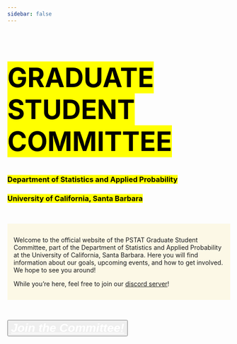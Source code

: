 ```yaml
---
sidebar: false
---
```


<style>
body {
  background-image: url('Images/Logos_Icons/map.jpg');
  background-color: rgba(255, 255, 255, 0);
  background-blend-mode: lighten;
  background-repeat:        no-repeat;
  background-attachment:    fixed;
  background-size:          cover;
  background-position:      center top;
}
</style>


<h1  style="font-size:60px; color:white">
  <mark>GRADUATE STUDENT COMMITTEE</mark>
</h1>


<h3 style="color:white">
<mark>Department of Statistics and Applied Probability</mark> </h3>


<h3 style="color:white">
<mark>University of California, Santa Barbara</mark>
</h3>


\

<div style="background-color:#fcf8e3e0; padding: 1em">
Welcome to the official website of the PSTAT Graduate Student Committee, part of the Department of Statistics and Applied Probability at the University of California, Santa Barbara. Here you will find information about our goals, upcoming events, and how to get involved. We hope to see you around!

While you’re here, feel free to join our <a href="https://bit.ly/pstat-discord" target="_blank">discord server</a>!
</div>

\

<div class="d-grid gap-2">
  <button class="btn btn-info" type="button">
  <a href="https://bit.ly/w24-pgc" target="_blank" style="color:white; font-size:2em">
    **_Join the Committee!_**
  </a>
  </button>
</div>